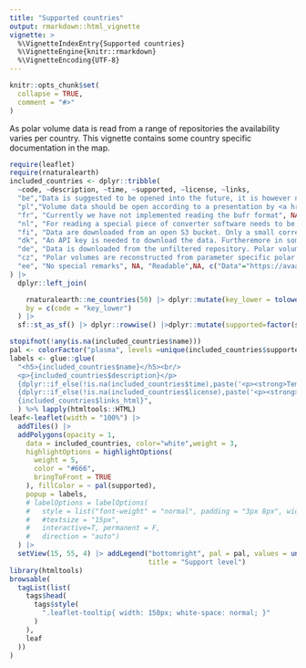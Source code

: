 ```yaml
---
title: "Supported countries"
output: rmarkdown::html_vignette
vignette: >
  %\VignetteIndexEntry{Supported countries}
  %\VignetteEngine{knitr::rmarkdown}
  %\VignetteEncoding{UTF-8}
---
```


```r
knitr::opts_chunk$set(
  collapse = TRUE,
  comment = "#>"
)
```

As polar volume data is read from a range of repositories the availability varies per country. This vignette contains some country specific documentation in the map. 

```r
require(leaflet)
require(rnaturalearth)
included_countries <- dplyr::tribble(
  ~code, ~description, ~time, ~supported, ~license, ~links,
  "be","Data is suggested to be opened into the future, it is however not yet accessible.",NA,"Information",NA,c("More info"="https://opendata.meteo.be/geonetwork/srv/eng/catalog.search#/metadata/RMI_DATASET_JABBEKE_VOLUME"),
  "pl","Volume data should be open according to a presentation by <a href='https://poster.easyabstract.it/ERAD2024/abstract/15550/161/884'>Groenemeijer et al</a> at erad2024. However no link is known by the authors of the package up to now.",NA,"Information",NA, list(),
  "fr", "Currently we have not implemented reading the bufr format", NA, "Not implemented",NA, list(),
  "nl", "For reading a special piece of converter software needs to be available. Furthermore for large datasets it might be advantagious to create a personal API key.", NA, "Readable","CC BY 4.0<sup> <a href='https://dataplatform.knmi.nl/dataset/radar-volume-full-herwijnen-1-0'>1</a>, <a href='https://dataplatform.knmi.nl/dataset/radar-volume-denhelder-2-0'>2</a></sup>", list(),
  "fi", "Data are downloaded from an open S3 bucket. Only a small correction to the `hdf5` file is needed to read the files.", NA, "Readable","CC BY 4.0<sup> <a href='https://en.ilmatieteenlaitos.fi/radar-data-on-aws-s3'>1</a></sup>", c('Data Documentation'='https://en.ilmatieteenlaitos.fi/radar-data-on-aws-s3'),
  "dk", "An API key is needed to download the data. Furtheremore in some cases the RHOHV parameter does not seem to reach 1.", "Only the last 6 months", "Readable",NA, c("Data description"="https://opendatadocs.dmi.govcloud.dk/Data/Radar_Data","API description"="https://opendatadocs.dmi.govcloud.dk/en/APIs/Radar_Data_API","Getting a API key"="https://opendatadocs.dmi.govcloud.dk/en/Authentication"),
  "de", "Data is downloaded from the unfiltered repository. Polar volumes are reconstructed from separate parameters", "Only the last three days", "Readable",NA, c("Data documentation"="https://www.dwd.de/EN/ourservices/radar_products/radar_products.html"),
  "cz", "Polar volumes are reconstructed from parameter specific polar volumes", "The last three days are available", "Readable",NA, c('Data description'='https://opendata.chmi.cz/meteorology/weather/radar/radar_description_en.pdf'),
  "ee", "No special remarks", NA, "Readable",NA, c("Data"="https://avaandmed.keskkonnaportaal.ee/dhs/Active/documentList.aspx?ViewId=b92201f4-8b48-4d3a-b410-30c8ce4016d5")
) |>
  dplyr::left_join(

    rnaturalearth::ne_countries(50) |> dplyr::mutate(key_lower = tolower(iso_a2_eh)),
    by = c(code = "key_lower")
  ) |>
  sf::st_as_sf() |> dplyr::rowwise() |>dplyr::mutate(supported=factor(supported),links_html=dplyr::if_else(length(links)==0,'',paste("<p><strong>Links: </strong><ul>",paste0("<li><a href='",links,"'>",names(links),"</a></li>", collapse = ""),"</ul></p>")))

stopifnot(!any(is.na(included_countries$name)))
pal <- colorFactor("plasma", levels =unique(included_countries$supported) )
labels <- glue::glue(
  "<h5>{included_countries$name}</h5><br/>
  <p>{included_countries$description}</p>
  {dplyr::if_else(!is.na(included_countries$time),paste('<p><strong>Temporal restrictions:</strong>',included_countries$time,'</p>'),'')}
  {dplyr::if_else(!is.na(included_countries$license),paste('<p><strong>License:</strong>',included_countries$license,'</p>'),'')}
  {included_countries$links_html}",
  ) %>% lapply(htmltools::HTML)
leaf<-leaflet(width = "100%") |>
  addTiles() |>
  addPolygons(opacity = 1,
    data = included_countries, color="white",weight = 3,
    highlightOptions = highlightOptions(
      weight = 5,
      color = "#666",
      bringToFront = TRUE
    ), fillColor = ~ pal(supported),
    popup = labels,
    # labelOptions = labelOptions(
    #   style = list("font-weight" = "normal", padding = "3px 8px", width="250px",    "white-space"="normal"),
    #   #textsize = "15px", 
    #   interactive=T, permanent = F,
    #   direction = "auto")
  ) |>
  setView(15, 55, 4) |> addLegend("bottomright", pal = pal, values = unique(included_countries$supported),
                                  title = "Support level") 
library(htmltools)
browsable(
  tagList(list(
    tags$head(
      tags$style(
        ".leaflet-tooltip{ width: 150px; white-space: normal; }"
      )
    ),
    leaf
  ))
)
```

